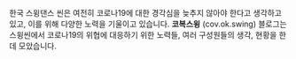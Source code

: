 한국 스윙댄스 씬은 여전히 코로나19에 대한 경각심을 늦추지 않아야 한다고 생각하고 있고, 이를 위해 다양한 노력을 기울이고 있습니다. **코복스윙** (cov.ok.swing) 블로그는 스윙씬에서 코로나19의 위협에 대응하기 위한 노력들, 여러 구성원들의 생각, 현황을 한데 모았습니다.
